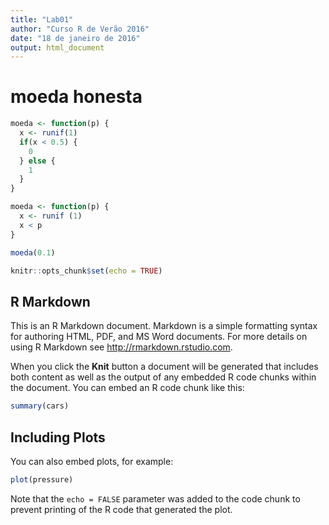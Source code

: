 ```yaml
---
title: "Lab01"
author: "Curso R de Verão 2016"
date: "18 de janeiro de 2016"
output: html_document
---
```


# moeda honesta

```r
moeda <- function(p) {
  x <- runif(1)
  if(x < 0.5) {
    0
  } else {
    1
  }
}

```

```r
moeda <- function(p) {
  x <- runif (1)
  x < p
}

moeda(0.1)
```




```r
knitr::opts_chunk$set(echo = TRUE)
```

## R Markdown

This is an R Markdown document. Markdown is a simple formatting syntax for authoring HTML, PDF, and MS Word documents. For more details on using R Markdown see <http://rmarkdown.rstudio.com>.

When you click the **Knit** button a document will be generated that includes both content as well as the output of any embedded R code chunks within the document. You can embed an R code chunk like this:

```r
summary(cars)
```

## Including Plots

You can also embed plots, for example:

```r
plot(pressure)
```

Note that the `echo = FALSE` parameter was added to the code chunk to prevent printing of the R code that generated the plot.
